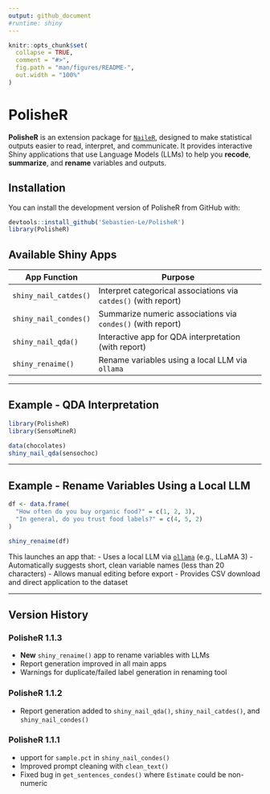```yaml
---
output: github_document
#runtime: shiny
---
```


<!-- README.md is generated from README.Rmd. Please edit that file -->

```r
knitr::opts_chunk$set(
  collapse = TRUE,
  comment = "#>",
  fig.path = "man/figures/README-",
  out.width = "100%"
)
```

# PolisheR

<!-- badges: start -->
<!-- badges: end -->

**PolisheR** is an extension package for [`NaileR`](https://github.com/Nelhe/NaileR), designed to make statistical outputs easier to read, interpret, and communicate. It provides interactive Shiny applications that use Language Models (LLMs) to help you **recode**, **summarize**, and **rename** variables and outputs.

## Installation

You can install the development version of PolisheR from GitHub with:

```r
devtools::install_github('Sebastien-Le/PolisheR')
library(PolisheR)
```

## Available Shiny Apps

| App Function           | Purpose                                                             |
|------------------------|---------------------------------------------------------------------|
| `shiny_nail_catdes()`  | Interpret categorical associations via `catdes()` (with report)     |
| `shiny_nail_condes()`  | Summarize numeric associations via `condes()` (with report)         |
| `shiny_nail_qda()`     | Interactive app for QDA interpretation (with report)                |
| `shiny_renaime()`      | Rename variables using a local LLM via `ollama`                     |

---

## Example - QDA Interpretation

```r
library(PolisheR)
library(SensoMineR)

data(chocolates)
shiny_nail_qda(sensochoc)
```

---

## Example - Rename Variables Using a Local LLM

```r
df <- data.frame(
  "How often do you buy organic food?" = c(1, 2, 3),
  "In general, do you trust food labels?" = c(4, 5, 2)
)

shiny_renaime(df)
```

This launches an app that:
- Uses a local LLM via [`ollama`](https://ollama.com/) (e.g., LLaMA 3)
- Automatically suggests short, clean variable names (less than 20 characters)
- Allows manual editing before export
- Provides CSV download and direct application to the dataset

---

## Version History

### PolisheR 1.1.3

- **New** `shiny_renaime()` app to rename variables with LLMs
- Report generation improved in all main apps
- Warnings for duplicate/failed label generation in renaming tool

### PolisheR 1.1.2

- Report generation added to `shiny_nail_qda()`, `shiny_nail_catdes()`, and `shiny_nail_condes()`

### PolisheR 1.1.1

- upport for `sample.pct` in `shiny_nail_condes()`
- Improved prompt cleaning with `clean_text()`
- Fixed bug in `get_sentences_condes()` where `Estimate` could be non-numeric
